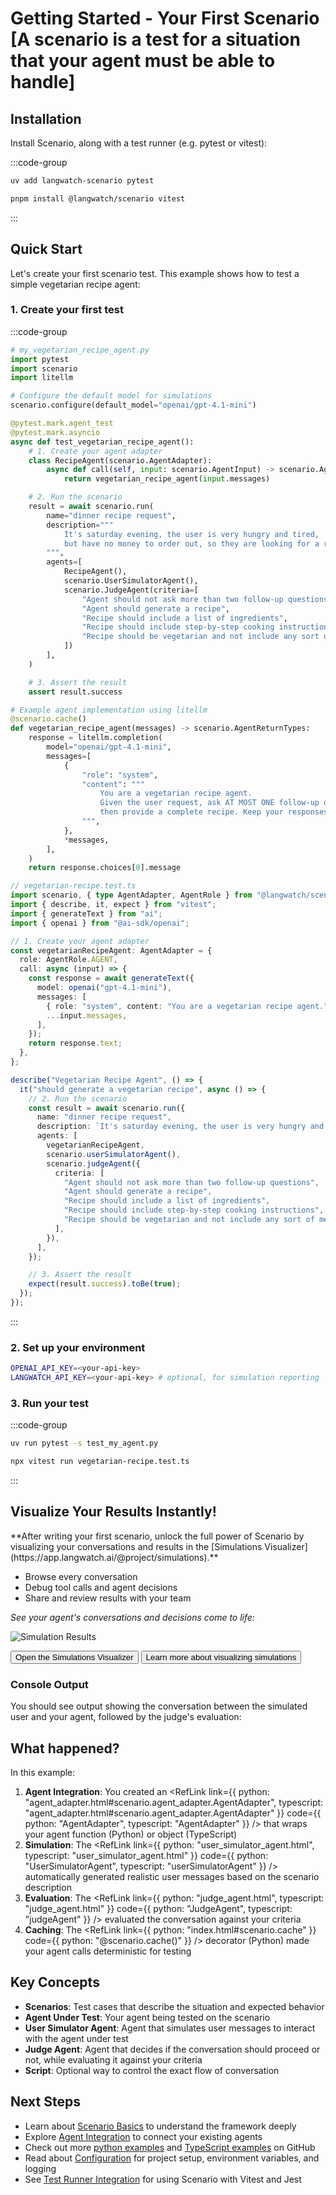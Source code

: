 
# Getting Started - Your First Scenario [A scenario is a test for a situation that your agent must be able to handle]

## Installation

Install Scenario, along with a test runner (e.g. pytest or vitest):

:::code-group

```bash [python]
uv add langwatch-scenario pytest
```

```bash [typescript]
pnpm install @langwatch/scenario vitest
```

:::

## Quick Start

Let's create your first scenario test. This example shows how to test a simple vegetarian recipe agent:

### 1. Create your first test

:::code-group

```python [python]
# my_vegetarian_recipe_agent.py
import pytest
import scenario
import litellm

# Configure the default model for simulations
scenario.configure(default_model="openai/gpt-4.1-mini")

@pytest.mark.agent_test
@pytest.mark.asyncio
async def test_vegetarian_recipe_agent():
    # 1. Create your agent adapter
    class RecipeAgent(scenario.AgentAdapter):
        async def call(self, input: scenario.AgentInput) -> scenario.AgentReturnTypes:
            return vegetarian_recipe_agent(input.messages)

    # 2. Run the scenario
    result = await scenario.run(
        name="dinner recipe request",
        description="""
            It's saturday evening, the user is very hungry and tired,
            but have no money to order out, so they are looking for a recipe.
        """,
        agents=[
            RecipeAgent(),
            scenario.UserSimulatorAgent(),
            scenario.JudgeAgent(criteria=[
                "Agent should not ask more than two follow-up questions",
                "Agent should generate a recipe",
                "Recipe should include a list of ingredients",
                "Recipe should include step-by-step cooking instructions",
                "Recipe should be vegetarian and not include any sort of meat",
            ])
        ],
    )

    # 3. Assert the result
    assert result.success

# Example agent implementation using litellm
@scenario.cache()
def vegetarian_recipe_agent(messages) -> scenario.AgentReturnTypes:
    response = litellm.completion(
        model="openai/gpt-4.1-mini",
        messages=[
            {
                "role": "system",
                "content": """
                    You are a vegetarian recipe agent.
                    Given the user request, ask AT MOST ONE follow-up question,
                    then provide a complete recipe. Keep your responses concise and focused.
                """,
            },
            *messages,
        ],
    )
    return response.choices[0].message
```

```typescript [typescript]
// vegetarian-recipe.test.ts
import scenario, { type AgentAdapter, AgentRole } from "@langwatch/scenario";
import { describe, it, expect } from "vitest";
import { generateText } from "ai";
import { openai } from "@ai-sdk/openai";

// 1. Create your agent adapter
const vegetarianRecipeAgent: AgentAdapter = {
  role: AgentRole.AGENT,
  call: async (input) => {
    const response = await generateText({
      model: openai("gpt-4.1-mini"),
      messages: [
        { role: "system", content: "You are a vegetarian recipe agent." },
        ...input.messages,
      ],
    });
    return response.text;
  },
};

describe("Vegetarian Recipe Agent", () => {
  it("should generate a vegetarian recipe", async () => {
    // 2. Run the scenario
    const result = await scenario.run({
      name: "dinner recipe request",
      description: `It's saturday evening, the user is very hungry and tired, but have no money to order out, so they are looking for a recipe.`,
      agents: [
        vegetarianRecipeAgent,
        scenario.userSimulatorAgent(),
        scenario.judgeAgent({
          criteria: [
            "Agent should not ask more than two follow-up questions",
            "Agent should generate a recipe",
            "Recipe should include a list of ingredients",
            "Recipe should include step-by-step cooking instructions",
            "Recipe should be vegetarian and not include any sort of meat",
          ],
        }),
      ],
    });

    // 3. Assert the result
    expect(result.success).toBe(true);
  });
});
```

:::

### 2. Set up your environment

```bash
OPENAI_API_KEY=<your-api-key>
LANGWATCH_API_KEY=<your-api-key> # optional, for simulation reporting
```

### 3. Run your test

:::code-group

```bash [python]
uv run pytest -s test_my_agent.py
```

```bash [typescript]
npx vitest run vegetarian-recipe.test.ts
```

:::

## Visualize Your Results Instantly!

<Callout type="tip">
**After writing your first scenario, unlock the full power of Scenario by visualizing your conversations and results in the [Simulations Visualizer](https://app.langwatch.ai/@project/simulations).**

- Browse every conversation
- Debug tool calls and agent decisions
- Share and review results with your team

_See your agent's conversations and decisions come to life:_

![Simulation Results](/images/simulations/simulation-set-overview.png "Simulation Results - detailed view")

<Button href="https://app.langwatch.ai/@project/simulations">Open the Simulations Visualizer</Button>
<Button href="../visualizations">Learn more about visualizing simulations</Button>

</Callout>

### Console Output

You should see output showing the conversation between the simulated user and your agent, followed by the judge's evaluation:

<EmbeddedScript id="asciicast-nvO5GWGzqKTTCd8gtNSezQw11" src="https://asciinema.org/a/nvO5GWGzqKTTCd8gtNSezQw11.js" />

## What happened?

In this example:

1. **Agent Integration**: You created an <RefLink link={{ python: "agent_adapter.html#scenario.agent_adapter.AgentAdapter", typescript: "agent_adapter.html#scenario.agent_adapter.AgentAdapter" }} code={{ python: "AgentAdapter", typescript: "AgentAdapter" }} /> that wraps your agent function (Python) or object (TypeScript)
2. **Simulation**: The <RefLink link={{ python: "user_simulator_agent.html", typescript: "user_simulator_agent.html" }} code={{ python: "UserSimulatorAgent", typescript: "userSimulatorAgent" }} /> automatically generated realistic user messages based on the scenario description
3. **Evaluation**: The <RefLink link={{ python: "judge_agent.html", typescript: "judge_agent.html" }} code={{ python: "JudgeAgent", typescript: "judgeAgent" }} /> evaluated the conversation against your criteria
4. **Caching**: The <RefLink link={{ python: "index.html#scenario.cache" }} code={{ python: "@scenario.cache()" }} /> decorator (Python) made your agent calls deterministic for testing

## Key Concepts

- **Scenarios**: Test cases that describe the situation and expected behavior
- **Agent Under Test**: Your agent being tested on the scenario
- **User Simulator Agent**: Agent that simulates user messages to interact with the agent under test
- **Judge Agent**: Agent that decides if the conversation should proceed or not, while evaluating it against your criteria
- **Script**: Optional way to control the exact flow of conversation

## Next Steps

- Learn about [Scenario Basics](../basics/concepts) to understand the framework deeply
- Explore [Agent Integration](../agent-integration) to connect your existing agents
- Check out more [python examples](https://github.com/langwatch/scenario/tree/main/python/examples) and [TypeScript examples](https://github.com/langwatch/scenario/tree/main/javascript/examples) on GitHub
- Read about [Configuration](../basics/configuration) for project setup, environment variables, and logging
- See [Test Runner Integration](../basics/test-runner-integration) for using Scenario with Vitest and Jest
